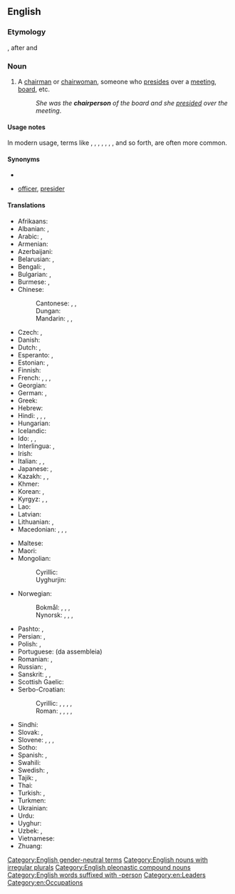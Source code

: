 ==English==

===Etymology===
{{compound|en|chair|person}}, after {{m|en|chairman}} and {{m|en|chairwoman}}

===Noun===
{{en-noun|s|chairpeople}}

# A [[chairman]] or [[chairwoman]], someone who [[preside]]s over a [[meeting]], [[board]], etc.
#: ''She was the '''chairperson''' of the board and she [[preside]]d over the meeting''.

====Usage notes====
In modern usage, terms like {{m|en|chair}}, {{m|en|moderator}}, {{m|en|coordinator}}, {{m|en|presiding}} {{m|en|officer}}, {{m|en|group}} {{m|en|leader}}, {{m|en|head}}, {{m|en|facilitator}}, and so forth, are often more common.

====Synonyms====
* {{l|en|chair}}
* {{l|en|presiding}} [[officer]], [[presider]]

====Translations====
{{trans-top|a person who presides over a meeting, a board}}
* Afrikaans: {{t+|af|voorsitter}}
* Albanian: {{t+|sq|kryetar|m}}, {{t+|sq|kryetare|f}}
* Arabic: {{t|ar|رَئِيس|m}}, {{t+|ar|صَدْر|m}}
* Armenian: {{t+|hy|նախագահ}}
* Azerbaijani: {{t|az|sədr}}
* Belarusian: {{t|be|старшыня́|m|f}}, {{t+|be|галава́|m|f}}
* Bengali: {{t|bn|সভাপতি|sc=Beng}}, {{t|bn|সভানেত্রী|sc=Beng}}
* Bulgarian: {{t|bg|председа́тел|m|sc=Cyrl}}, {{t|bg|председа́телка|f}}
* Burmese: {{t+|my|သဘာပတိ}}, {{t+|my|ဥက္ကဋ္ဌ}}
* Chinese:
*: Cantonese: {{t|yue|主席|tr=zyu2 zik6|sc=Hani}}, {{t|yue|議長|sc=Hani}}, {{t|yue|议长|tr=ji5 zoeng2|sc=Hani}}
*: Dungan: {{t|dng|җўщи}}
*: Mandarin: {{t+|cmn|主席|tr=zhǔxí|sc=Hani}}, {{t+|cmn|議長|sc=Hani}}, {{t+|cmn|议长|tr=yìzhǎng|sc=Hani}}
* Czech: {{t+|cs|předseda|m}}, {{t+|cs|předsedkyně|f}}
* Danish: {{t|da|formand|c}}
* Dutch: {{t+|nl|voorzitter|m}}, {{t+|nl|voorzitster|f}}
* Esperanto: {{t|eo|prezidanto}}, {{t|eo|prezidantino}} {{qualifier|female}}
* Estonian: {{t|et|eesistuja}}, {{t+|et|esimees}}
* Finnish: {{t+|fi|puheenjohtaja}}
* French: {{t+|fr|secrétaire général|m}}, {{t+|fr|secrétaire générale|f}}, {{t+|fr|président|m}}, {{t+|fr|présidente|f}}
* Georgian: {{t|ka|თავმჯდომარე|sc=Geor}}
* German: {{t+|de|Vorsitzender|m}}, {{t+|de|Vorsitzende|f}}
* Greek: {{t+|el|πρόεδρος|m|f}}
* Hebrew: {{t|he|יושב ראש|m|tr=yoshév rosh}}
* Hindi: {{t+|hi|अध्यक्ष|m|sc=Deva}}, {{t|hi|अध्यक्षा|f|sc=Deva}}, {{t+|hi|सभापति|m}}, {{t|hi|सभाध्यक्ष|m}}
* Hungarian: {{t+|hu|elnök}}
* Icelandic: {{t|is|formaður|m}}
* Ido: {{t+|io|prezidanto}}, {{t|io|prezidantulo}} {{q|male}}, {{t|io|prezidantino}} {{q|female}}
* Interlingua: {{t|ia|presidente}}, {{t|ia|chairman}}
* Irish: {{t|ga|cathaoirleach|m}}
* Italian: {{t+|it|presidente|m}}, {{t+|it|presidentessa|f}}, {{t+|it|capo|m}}
* Japanese: {{t+|ja|議長|tr=ぎちょう, gichō}}, {{t+|ja|委員長|tr=いいんちょう, iinchō}}
* Kazakh: {{t|kk|басқарма}}, {{t|kk|төраға}}, {{t|kk|басқарушы}}
* Khmer: {{t+|km|ប្រធាន}}
* Korean: {{t+|ko|의장}}, {{t+|ko|위원장}}
* Kyrgyz: {{t+|ky|башкарма}}, {{t|ky|төр ага}}, {{t|ky|председатель}}
* Lao: {{t|lo|ປະທານ}}
* Latvian: {{t|lv|priekšsēdētājs|m}}
* Lithuanian: {{t|lt|pirmininkas|m}}, {{t|lt|pirmininkė|f}}
* Macedonian: {{t|mk|претседател|m|sc=Cyrl}}, {{t|mk|претседавач|m}}, {{t|mk|претседателка|f}}, {{t|mk|претседавачка|f}}
{{trans-mid}}
* Maltese: {{t|mt|ċermen|m}}
* Maori: {{t|mi|heamana}}
* Mongolian:
*: Cyrillic: {{t+|mn|дарга}}
*: Uyghurjin: {{t|mn|ᠳᠠᠷᠤᠭ᠎ᠠ}}
* Norwegian:
*: Bokmål: {{t|nb|styreformann|m}}, {{t|nb|møteleder|m}}, {{t+|nb|leder|m}}, {{t+|nb|formann|m}}
*: Nynorsk: {{t|nn|styreformann|m}}, {{t|nn|møteleiar|m}}, {{t|nn|leiar|m}}, {{t|nn|formann|m}}
* Pashto: {{t|ps|ریيس|m|tr=rayís}}, {{t+|ps|صدر|m|tr=sádǝr}}
* Persian: {{t+|fa|رئیس|tr=ra'is}}, {{t+|fa|صدر|tr=sadr}}
* Polish: {{t+|pl|przewodniczący|m-pr}}, {{t+|pl|przewodnicząca|f}}
* Portuguese: {{t+|pt|presidente}} (da assembleia)
* Romanian: {{t+|ro|președinte|m}}, {{t+|ro|președintă|f}}
* Russian: {{t+|ru|председа́тель|m}}, {{t+|ru|председа́тельница|f}}
* Sanskrit: {{t+|sa|सभापति|m}}, {{t+|sa|प्रधान|m}}, {{t+|sa|अध्यक्ष|m}}
* Scottish Gaelic: {{t|gd|cathraiche|m}}
* Serbo-Croatian:
*: Cyrillic: {{t|sh|председавајући|m}}, {{t|sh|пре́дседнӣк|m}}, {{t|sh|пре́дсједнӣк|m}}, {{t|sh|пре́дседница|f}}, {{t|sh|пре́дсједница|f}}
*: Roman: {{t|sh|predsedavajući|m}}, {{t|sh|prédsednīk|m}}, {{t+|sh|prédsjednīk|m}}, {{t|sh|prédsednica|f}}, {{t+|sh|prédsjednica|f}}
* Sindhi: {{t+|sd|نِشِستمان|sc=Arab}}
* Slovak: {{t|sk|predseda|m}}, {{t|sk|predsedníčka|f}}
* Slovene: {{t|sl|predsedujoči|m}}, {{t|sl|predsedujoča|f}}, {{t+|sl|predsednik|m}}, {{t|sl|predsednica|f}}
* Sotho: {{t|st|modulasetulo}}
* Spanish: {{t+|es|presidente|m}}, {{t+|es|presidenta|f}}
* Swahili: {{t+|sw|mwenyekiti}}
* Swedish: {{t+|sv|ordförande|c}}, {{t+|sv|styrelseordförande|c}} {{q|board}}
* Tajik: {{t|tg|раис}}, {{t|tg|садр}}
* Thai: {{t+|th|ประธาน}}
* Turkish: {{t+|tr|başkan}}, {{t+|tr|reis}}
* Turkmen: {{t+|tk|başlyk}}
* Ukrainian: {{t+|uk|голова́|m|f}}
* Urdu: {{t|ur|صدر|m|tr=sadr}}
* Uyghur: {{t|ug|رەئىس}}
* Uzbek: {{t+|uz|rais}}, {{t+|uz|sadr}}
* Vietnamese: {{t+|vi|chủ tịch}}
* Zhuang: {{t|za|cujsiz}}
{{trans-bottom}}

[[Category:English gender-neutral terms]]
[[Category:English nouns with irregular plurals]]
[[Category:English pleonastic compound nouns]]
[[Category:English words suffixed with -person]]
[[Category:en:Leaders]]
[[Category:en:Occupations]]